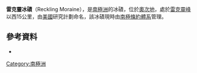 {{coord|76|15|S|158|40|E|display=title}}

'''雷克靈冰磧'''（Reckling Moraine），是[[南極洲|南極洲]]的冰磧，位於[[奧次地|奧次地]]，處於[[雷克靈峰|雷克靈峰]]以西15公里，由[[美國|美國]]研究計劃命名，該冰磧現時由[[南極條約體系|南極條約體系]]管理。

==參考資料==
* {{usgs-gazetteer}}

{{Antarctica-geo-stub}}
[[Category:南極洲|Category:南極洲]]
